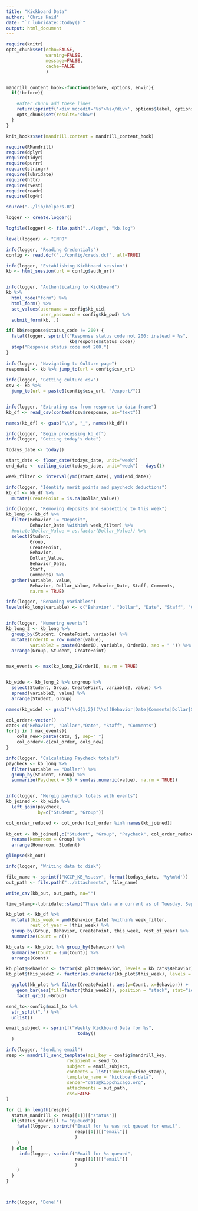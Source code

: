 ```yaml
---
title: "Kickboard Data"
author: "Chris Haid"
date: "`r lubridate::today()`"
output: html_document
---
```

```r
require(knitr)
opts_chunk$set(echo=FALSE, 
               warning=FALSE,
               message=FALSE,
               cache=FALSE
               )


mandrill_content_hook<-function(before, options, envir){
  if(!before){

    #after chunk add these lines
    return(sprintf('<div mc:edit="%s">%s</div>', options$label, options$label))
    opts_chunk$set(results='show')
  }
}

knit_hooks$set(mandrill.content = mandrill_content_hook)
```

```r

require(RMandrill)
require(dplyr)
require(tidyr)
require(purrr)
require(stringr)
require(lubridate)
require(httr)
require(rvest)
require(readr)
require(log4r)

source("../lib/helpers.R")
```


```r
logger <- create.logger()

logfile(logger) <- file.path("../logs", "kb.log")

level(logger) <- "INFO"

info(logger, "Reading Credentials")
config <- read.dcf("../config/creds.dcf", all=TRUE)

info(logger, "Establishing Kickboard session")
kb <- html_session(url = config$auth_url)


info(logger, "Authenticating to Kickboard")
kb %>% 
  html_node("form") %>% 
  html_form() %>% 
  set_values(username = config$kb_uid, 
             user_password = config$kb_pwd) %>%
  submit_form(kb, .)

if( kb$response$status_code != 200) {
  fatal(logger, sprintf("Response status code not 200; instead = %s", 
                        kb$response$status_code))
  stop("Response status code not 200.")
}
  
info(logger, "Navigating to Culture page")
response1 <- kb %>% jump_to(url = config$csv_url)
  
info(logger, "Getting culture csv")
csv <- kb %>% 
  jump_to(url = paste0(config$csv_url, "/export/"))


info(logger, "Extrating csv from response to data frame")
kb_df <- read_csv(content(csv$response, as="text"))

names(kb_df) <- gsub("\\s", "_", names(kb_df))

info(logger, "Begin processing kb_df")
info(logger, "Getting today's date")

todays_date <- today()

start_date <- floor_date(todays_date, unit="week")
end_date <- ceiling_date(todays_date, unit="week") - days(1)

week_filter <- interval(ymd(start_date), ymd(end_date))

info(logger, "Identify merit points and paycheck deductions")
kb_df <- kb_df %>%
  mutate(CreatePoint = is.na(Dollar_Value))

info(logger, "Removing deposits and subsetting to this week")
kb_long <- kb_df %>%
  filter(Behavior != "Deposit",
         Behavior_Date %within% week_filter) %>%
  #mutate(Dollar_Value = as.factor(Dollar_Value)) %>%
  select(Student, 
         Group, 
         CreatePoint, 
         Behavior, 
         Dollar_Value, 
         Behavior_Date, 
         Staff, 
         Comments) %>%
  gather(variable, value, 
         Behavior, Dollar_Value, Behavior_Date, Staff, Comments,
         na.rm = TRUE)

info(logger, "Renaming variables")
levels(kb_long$variable) <- c("Behavior", "Dollar", "Date", "Staff", "Comments")


info(logger, "Numering events")
kb_long_2 <- kb_long %>%
  group_by(Student, CreatePoint, variable) %>%
  mutate(OrderID = row_number(value),
         variable2 = paste(OrderID, variable, OrderID, sep = " ")) %>%
  arrange(Group, Student, CreatePoint)


max_events <- max(kb_long_2$OrderID, na.rm = TRUE)


kb_wide <- kb_long_2 %>% ungroup %>%
  select(Student, Group, CreatePoint, variable2, value) %>%
  spread(variable2, value) %>%
  arrange(Student, Group)

names(kb_wide) <- gsub("(\\d{1,2})(\\s)(Behavior|Date|Comments|Dollar|Staff)(\\s)(\\d{1,2})", "\\3\\4\\5",   names(kb_wide))

col_order<-vector()
cats<-c("Behavior", "Dollar","Date", "Staff", "Comments")
for(j in 1:max_events){
    cols_new<-paste(cats, j, sep=" ")
    col_order<-c(col_order, cols_new)
} 

info(logger, "Calculating Paycheck totals")
paycheck <- kb_long %>%
  filter(variable == "Dollar") %>%
  group_by(Student, Group) %>%
  summarize(Paycheck = 50 + sum(as.numeric(value), na.rm = TRUE))


info(logger, "Mergig paycheck totals with events")
kb_joined <- kb_wide %>%
  left_join(paycheck,
            by=c("Student", "Group"))

col_order_reduced <- col_order[col_order %in% names(kb_joined)]
  
kb_out <- kb_joined[,c("Student", "Group", "Paycheck", col_order_reduced)] %>%
  rename(Homeroom = Group) %>%
  arrange(Homeroom, Student)

glimpse(kb_out)

info(logger, "Writing data to disk")

file_name <- sprintf("KCCP_KB_%s.csv", format(todays_date, '%y%m%d'))
out_path <- file.path("../attachments", file_name)

write_csv(kb_out, out_path, na="")

```


```r
time_stamp<-lubridate::stamp("These data are current as of Tuesday, September 14, 2001 at 4:41 pm")(now())
```

```r

kb_plot <- kb_df %>%
  mutate(this_week = ymd(Behavior_Date) %within% week_filter,
         rest_of_year = !this_week) %>%
  group_by(Group, Behavior, CreatePoint, this_week, rest_of_year) %>%
  summarize(Count = n()) 

kb_cats <- kb_plot %>% group_by(Behavior) %>%
  summarize(Count = sum(Count)) %>%
  arrange(Count)

kb_plot$Behavior <- factor(kb_plot$Behavior, levels = kb_cats$Behavior)
kb_plot$this_week2 <- factor(as.character(kb_plot$this_week), levels = c("FALSE", "TRUE"))

  ggplot(kb_plot %>% filter(CreatePoint), aes(y=Count, x=Behavior)) +
    geom_bar(aes(fill=factor(this_week2)), position = "stack", stat="identity") + coord_flip() + 
    facet_grid(.~Group)

```

```r

send_to<-config$mail_to %>% 
  str_split(",") %>% 
  unlist()

email_subject <- sprintf("Weekly Kickboard Data for %s",
                           today()
  )

info(logger, "Sending email")
resp <- mandrill_send_template(api_key = config$mandrill_key,
                       recipient = send_to,
                       subject = email_subject,
                       contents = list(timestamp=time_stamp),
                       template_name = "kickboard-data",
                       sender="data@kippchicago.org",
                       attachments = out_path,
                       css=FALSE
)

for (i in length(resp)){
  status_mandrill <- resp[[1]][["status"]]
  if(status_mandrill != "queued"){
    fatal(logger, sprintf("Email for %s was not queued for email",
                          resp[[1]][["email"]]
                          )
    )
  } else {
     info(logger, sprintf("Email for %s queued",
                          resp[[1]][["email"]]
                          )
    )
  }
}



info(logger, "Done!")
```

